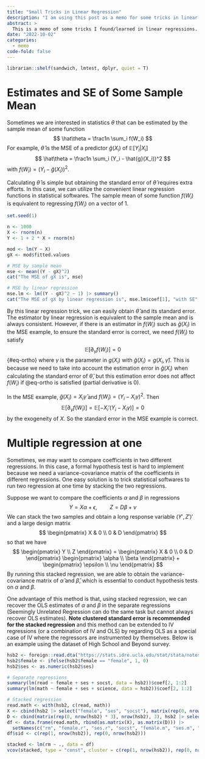 ```yaml
---
title: "Small Tricks in Linear Regression"
description: "I am using this post as a memo for some tricks in linear regressions."
abstract: >
  This is a memo of some tricks I found/learned in linear regressions.
date: "2022-10-02"
categories:
  - memo
code-fold: false
---
```



```r
librarian::shelf(sandwich, lmtest, dplyr, quiet = T)
```

# Estimates and SE of Some Sample Mean

Sometimes we are interested in statistics $\theta$ that can be estimated by the sample mean of some function
$$
\hat\theta = \frac1n \sum_i f(W_i)
$$
For example, $\hat\theta$ is the MSE of a predictor $\hat{g}(X_i)$ of $\mathbb{E}[Y_i|X_i]$
$$
\hat\theta = \frac1n \sum_i (Y_i - \hat{g}(X_i))^2
$$
with $f(W_i) = (Y_i - \hat{g}(X_i))^2$.

Calculating $\hat\theta$ is simple but obtaining the standard error of $\hat\theta$ requires extra efforts. In this case, we can utilize the convenient linear regression functions in statistical softwares. The sample mean of some function $f(W_i)$ is equivalent to regressing $f(W_i)$ on a vector of $1$.

```r

set.seed(1)

n <- 1000
X <- rnorm(n)
Y <- 1 + 2 * X + rnorm(n)

mod <- lm(Y ~ X)
gX <- mod$fitted.values

# MSE by sample mean 
mse <- mean((Y - gX)^2)
cat("The MSE of gX is", mse)

# MSE by linear regression
mse.lm <- lm((Y - gX)^2 ~ 1) |> summary()
cat("The MSE of gX by linear regression is", mse.lm$coef[1], "with SE", mse.lm$coef[2])
```

By this linear regression trick, we can easily obtain $\hat\theta$ and its standard error. The estimator by linear regression is equivalent to the sample mean and is always consistent. However, if there is an estimator in $f(W_i)$ such as $\hat{g}(X_i)$ in the MSE example, to ensure the standard error is correct, we need $f(W_i)$ to satisfy
$$
\mathbb{E}[\partial_\gamma f(W_i)] = 0
$$ {#eq-ortho}
where $\gamma$ is the parameter in $g(X_i)$ with $\hat{g}(X_i) = g(X_i, \hat\gamma)$. This is because we need to take into account the estimation error in $\hat{g}(X_i)$ when calculating the standard error of $\hat\theta$, but this estimation error does not affect $f(W_i)$ if @eq-ortho is satisfied (partial derivative is 0).

In the MSE example, $\hat{g}(X_i) = X_i\hat\gamma$ and $f(W_i) = (Y_i - X_i\gamma)^2$. Then
$$
\mathbb{E}[\partial_\gamma f(W_i)] = \mathbb{E}[-X_i'(Y_i - X_i\gamma)] = 0
$$
by the exogeneity of $X$. So the standard error in the MSE example is correct.

# Multiple regression at one

Sometimes, we may want to compare coefficients in two different regressions. In this case, a formal hypothesis test is hard to implement because we need a variance-covariance matrix of the coefficients in different regressions. One easy solution is to trick statistical softwares to run two regression at one time by stacking the two regressions.

Suppose we want to compare the coefficients $\alpha$ and $\beta$ in regressions
$$
Y = X\alpha + \epsilon, \quad \quad Z = D\beta + \nu
$$
We can stack the two samples and obtain a long response variable $(Y', Z')'$ and a large design matrix
$$
\begin{pmatrix}
X & 0 \\
0 & D
\end{pmatrix}
$$
so that we have
$$
\begin{pmatrix} Y \\ Z \end{pmatrix} = \begin{pmatrix} X & 0 \\ 0 & D \end{pmatrix} \begin{pmatrix} \alpha \\ \beta \end{pmatrix} + \begin{pmatrix} \epsilon \\ \nu \end{pmatrix}
$$
By running this stacked regression, we are able to obtain the variance-covariance matrix of $\hat\alpha$ and $\hat\beta$, which is essential to conduct hypothesis tests on $\alpha$ and $\beta$.

One advantage of this method is that, using stacked regression, we can recover the OLS estimates of $\alpha$ and $\beta$ in the separate regressions (Seemingly Unrelated Regression can do the same task but cannot always recover OLS estimates). **Note clustered standard error is recommended for the stacked regression** and this method can be extended to IV regressions (or a combination of IV and OLS) by regarding OLS as a special case of IV where the regressors are instrumented by themselves. Below is an example using the dataset of High School and Beyond survey.

```r

hsb2 <- foreign::read.dta("https://stats.idre.ucla.edu/stat/stata/notes/hsb2.dta")
hsb2$female <- ifelse(hsb2$female == "female", 1, 0)
hsb2$ses <- as.numeric(hsb2$ses)

# Separate regressions
summary(lm(read ~ female + ses + socst, data = hsb2))$coef[2, 1:2]
summary(lm(math ~ female + ses + science, data = hsb2))$coef[2, 1:2]

# Stacked regression
read.math <- with(hsb2, c(read, math))
X <- cbind(hsb2 |> select("female", "ses", "socst"), matrix(rep(0, nrow(hsb2) * 3), nrow(hsb2), 3))
D <- cbind(matrix(rep(0, nrow(hsb2) * 3), nrow(hsb2), 3), hsb2 |> select("female", "ses", "science"))
df <- data.frame(read.math, rbind(as.matrix(X), as.matrix(D))) |> 
  setNames(c("rm", "female.r", "ses.r", "socst", "female.m", "ses.m", "science"))
df$sid <- c(rep(1, nrow(hsb2)), rep(0, nrow(hsb2)))

stacked <- lm(rm ~ ., data = df)
vcov(stacked, type = "const", cluster = c(rep(1, nrow(hsb2)), rep(0, nrow(hsb2))))[c(2, 5), c(2, 5)]
```







